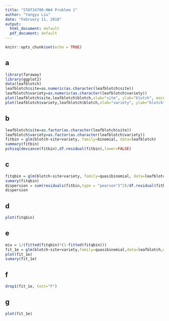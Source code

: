 ```yaml
---
title: "STAT34700-HW4 Problem 1"
author: "Yangyu Liu"
date: "February 11, 2018"
output:
  html_document: default
  pdf_document: default
---
```


```r
knitr::opts_chunk$set(echo = TRUE)
```

## a
```r
library(faraway)
library(ggplot2)
data(leafblotch)
leafblotch$site=as.numeric(as.character(leafblotch$site))
leafblotch$variety=as.numeric(as.character(leafblotch$variety))
plot(leafblotch$site,leafblotch$blotch,xlab="site", ylab="blotch", main="blotch vs site")
plot(leafblotch$variety,leafblotch$blotch,xlab="variety", ylab="blotch", main="blotch vs variety")
```

## b
```r
leafblotch$site=as.factor(as.character(leafblotch$site))
leafblotch$variety=as.factor(as.character(leafblotch$variety))
fitbin = glm(blotch~site+variety, family=binomial, data=leafblotch)
summary(fitbin)
pchisq(deviance(fitbin),df.residual(fitbin),lower=FALSE)
```

## c
```r
fitqbin = glm(blotch~site+variety, family=quasibinomial, data=leafblotch)
sumary(fitqbin)
dispersion = sum(residuals(fitbin,type = "pearson")^2)/df.residual(fitbin)
dispersion
```

## d
```r
plot(fitqbin)
```

## e
```r
miu = 1/(fitted(fitqbin)*(1-fitted(fitqbin)))
fit_1e = glm(blotch~site+variety,family=quasibinomial,data=leafblotch,weights = miu)
plot(fit_1e)
sumary(fit_1e)
```

## f
```r
drop1(fit_1e, test="F")
```

## g
```r
plot(fit_1e)
```


